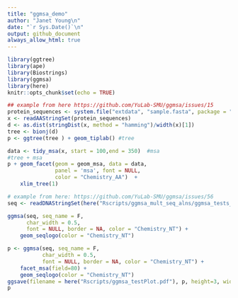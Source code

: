 ```yaml
---
title: "ggmsa_demo"
author: "Janet Young\n"
date: "`r Sys.Date()`\n"
output: github_document
always_allow_html: true
---
```


```r
library(ggtree)
library(ape)
library(Biostrings)
library(ggmsa)
library(here)
knitr::opts_chunk$set(echo = TRUE)
```

```r
## example from here https://github.com/YuLab-SMU/ggmsa/issues/15
protein_sequences <- system.file("extdata", "sample.fasta", package = "ggmsa")
x <- readAAStringSet(protein_sequences)
d <- as.dist(stringDist(x, method = "hamming")/width(x)[1])
tree <- bionj(d)
p <- ggtree(tree ) + geom_tiplab() #tree

data <- tidy_msa(x, start = 100,end = 350)  #msa
#tree + msa
p + geom_facet(geom = geom_msa, data = data,
               panel = 'msa', font = NULL,
               color = "Chemistry_AA")  +
    xlim_tree(1)
```

```r
# example from here: https://github.com/YuLab-SMU/ggmsa/issues/56
seq <- readDNAStringSet(here("Rscripts/ggmsa_mult_seq_alns/ggmsa_tests_example_for_github.fa"))

ggmsa(seq, seq_name = F,
      char_width = 0.5,
      font = NULL, border = NA, color = "Chemistry_NT") +
    geom_seqlogo(color = "Chemistry_NT")
```


```r
p <- ggmsa(seq, seq_name = F,
           char_width = 0.5,
           font = NULL, border = NA, color = "Chemistry_NT") +
    facet_msa(field=80) +
    geom_seqlogo(color = "Chemistry_NT")
ggsave(filename = here("Rscripts/ggmsa_testPlot.pdf"), p, height=3, width=11)
p
```

